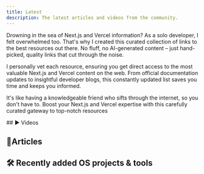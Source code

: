 ```yaml
---
title: Latest
description: The latest articles and videos from the community.
---
```



<Sponsor />


<ExpandableCard className="md:px-6 border-dashed mt-8">
  <CardHeading h2={`Latest Next.js and Vercel News`} h3={"Fresh and curated content for curious Next.js developers"} />
  <div className="text-zinc-600 dark:text-zinc-400 prose-p:mt-2">
  
  Drowning in the sea of Next.js and Vercel information? As a solo developer, I felt overwhelmed too. That's why I created this curated collection of links to the best resources out there. No fluff, no AI-generated content – just hand-picked, quality links that cut through the noise. 
  
  I personally vet each resource, ensuring you get direct access to the most valuable Next.js and Vercel content on the web. From official documentation updates to insightful developer blogs, this constantly updated list saves you time and keeps you informed. 
  
  It's like having a knowledgeable friend who sifts through the internet, so you don't have to. Boost your Next.js and Vercel expertise with this carefully curated gateway to top-notch resources
  <Newsletter2 />
  </div>
</ExpandableCard>
## ▶️ Videos
<ArticlesList filterBy="youtube" />

## 📄Articles
<ArticlesList filterBy="article" />

## 🛠️ Recently added OS projects & tools
<LatestRepos />

